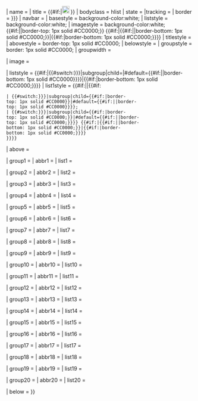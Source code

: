 {{Navbox {{#if:{{{collapsible groups|}}}|with collapsible groups}}
| name       = {{{name|<noinclude>{{PAGENAME}}</noinclude>}}}
| title      = {{#if:{{{leaf|}}}|<span style="vertical-align: 1px; padding-right:0.2em">[[File:Maple Leaf (from roundel).svg|20x20px|link=|alt=]]</span>}} {{{title|}}}
| bodyclass  = hlist
| state      = {{{state|}}}
|tracking    = {{{tracking|}}}
| border     = {{{border|{{{1|}}}}}}
| navbar     = {{{navbar|}}}
| basestyle  = background-color:white; {{{basestyle|}}}
| liststyle  = background-color:white; {{{liststyle|}}}
| imagestyle = background-color:white; {{#if:{{{notopborder|}}}||border-top: 1px solid #CC0000;}} {{#if:{{{below|}}}|{{#if:{{{nobottomborder|}}}||border-bottom: 1px solid #CC0000;}}|{{#if:{{{bottomborder|}}}|border-bottom: 1px solid #CC0000;}}}} {{{imagestyle|}}}
| titlestyle = {{{titlestyle|}}}
| abovestyle = border-top: 1px solid #CC0000; {{{abovestyle|}}}
| belowstyle = {{{belowstyle|}}}
| groupstyle = border: 1px solid #CC0000; {{{groupstyle|}}}
| groupwidth = {{{groupwidth|}}}

| image      = {{{image|}}}

| list{{Navbox Canada/lastlist
 |1|2|{{{list3|}}}|{{{list4|}}}
 |{{{list5|}}}|{{{list6|}}}|{{{list7|}}}|{{{list8|}}}
 |{{{list9|}}}|{{{list10|}}}|{{{list11|}}}|{{{list12|}}}
 |{{{list13|}}}|{{{list14|}}}|{{{list15|}}}|{{{list16|}}}
 |{{{list17|}}}|{{{list18|}}}|{{{list19|}}}|{{{list20|}}}
 }}style = {{#if:{{{below|}}}|{{#switch:{{{border|{{{1|}}}}}}|subgroup|child=|#default={{#if:{{{nobottomborder|}}}||border-bottom: 1px solid #CC0000}}}}|{{#if:{{{bottomborder|}}}|border-bottom: 1px solid #CC0000;}}}}
| list1style = {{#if:{{{collapsible groups|}}}||{{#if:{{{list2|}}}{{{list3|}}}{{{list4|}}}{{{list5|}}}{{{list6|}}}{{{list7|}}}{{{list8|}}}{{{list9|}}}{{{list10|}}}{{{list11|}}}{{{list12|}}}{{{list13|}}}{{{list14|}}}{{{list15|}}}{{{list16|}}}{{{list17|}}}{{{list18|}}}{{{list19|}}}{{{list20|}}}
 | {{#switch:{{{border|{{{1|}}}}}}|subgroup|child={{#if:{{{topborder|}}}|border-top: 1px solid #CC0000}}|#default={{#if:{{{notopborder|}}}||border-top: 1px solid #CC0000}}}};
 | {{#switch:{{{border|{{{1|}}}}}}|subgroup|child={{#if:{{{topborder|}}}|border-top: 1px solid #CC0000;}}|#default={{#if:{{{notopborder|}}}||border-top: 1px solid #CC0000;}}}} {{#if:{{{below|}}}|{{#if:{{{nobottomborder|}}}||border-bottom: 1px solid #CC0000;}}|{{#if:{{{bottomborder|}}}|border-bottom: 1px solid #CC0000;}}}} 
 }}}}

| above      = {{{above|}}}

| group1     = {{{group1|}}}
| abbr1      = {{{abbr1|}}}
| list1      = {{{list1|}}}

| group2     = {{{group2|}}}
| abbr2      = {{{abbr2|}}}
| list2      = {{{list2|}}}

| group3     = {{{group3|}}}
| abbr3      = {{{abbr3|}}}
| list3      = {{{list3|}}}

| group4     = {{{group4|}}}
| abbr4      = {{{abbr4|}}}
| list4      = {{{list4|}}}

| group5     = {{{group5|}}}
| abbr5      = {{{abbr5|}}}
| list5      = {{{list5|}}}

| group6     = {{{group6|}}}
| abbr6      = {{{abbr6|}}}
| list6      = {{{list6|}}}

| group7     = {{{group7|}}}
| abbr7      = {{{abbr7|}}}
| list7      = {{{list7|}}}

| group8     = {{{group8|}}}
| abbr8      = {{{abbr8|}}}
| list8      = {{{list8|}}}

| group9     = {{{group9|}}}
| abbr9      = {{{abbr9|}}}
| list9      = {{{list9|}}}

| group10    = {{{group10|}}}
| abbr10     = {{{abbr10|}}}
| list10     = {{{list10|}}}

| group11    = {{{group11|}}}
| abbr11     = {{{abbr11|}}}
| list11     = {{{list11|}}}

| group12    = {{{group12|}}}
| abbr12     = {{{abbr12|}}}
| list12     = {{{list12|}}}

| group13    = {{{group13|}}}
| abbr13     = {{{abbr13|}}}
| list13     = {{{list13|}}}

| group14    = {{{group14|}}}
| abbr14     = {{{abbr14|}}}
| list14     = {{{list14|}}}

| group15    = {{{group15|}}}
| abbr15     = {{{abbr15|}}}
| list15     = {{{list15|}}}

| group16    = {{{group16|}}}
| abbr16     = {{{abbr16|}}}
| list16     = {{{list16|}}}

| group17    = {{{group17|}}}
| abbr17     = {{{abbr17|}}}
| list17     = {{{list17|}}}

| group18    = {{{group18|}}}
| abbr18     = {{{abbr18|}}}
| list18     = {{{list18|}}}

| group19    = {{{group19|}}}
| abbr19     = {{{abbr19|}}}
| list19     = {{{list19|}}}

| group20    = {{{group20|}}}
| abbr20     = {{{abbr20|}}}
| list20     = {{{list20|}}}

| below = {{{below|}}}
}}<noinclude>
{{documentation}}
</noinclude>